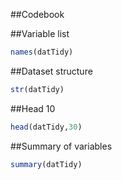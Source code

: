 ##Codebook

##Variable list

```r
names(datTidy)
```

##Dataset structure

```r
str(datTidy)
```

##Head 10

```r
head(datTidy,30)
```

##Summary of variables

```r
summary(datTidy)
```

